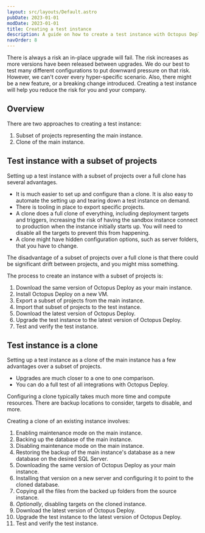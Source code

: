 ```yaml
---
layout: src/layouts/Default.astro
pubDate: 2023-01-01
modDate: 2023-01-01
title: Creating a test instance
description: A guide on how to create a test instance with Octopus Deploy
navOrder: 8
---
```


There is always a risk an in-place upgrade will fail.  The risk increases as more versions have been released between upgrades.  We do our best to test many different configurations to put downward pressure on that risk. However, we can't cover every hyper-specific scenario.  Also, there might be a new feature, or a breaking change introduced.  Creating a test instance will help you reduce the risk for you and your company.

## Overview

There are two approaches to creating a test instance:

1. Subset of projects representing the main instance.
1. Clone of the main instance.

## Test instance with a subset of projects

Setting up a test instance with a subset of projects over a full clone has several advantages.  

- It is much easier to set up and configure than a clone.  It is also easy to automate the setting up and tearing down a test instance on demand.
- There is tooling in place to export specific projects.
- A clone does a full clone of everything, including deployment targets and triggers, increasing the risk of having the sandbox instance connect to production when the instance initially starts up.  You will need to disable all the targets to prevent this from happening.
- A clone might have hidden configuration options, such as server folders, that you have to change.

The disadvantage of a subset of projects over a full clone is that there could be significant drift between projects, and you might miss something.

The process to create an instance with a subset of projects is:

1. Download the same version of Octopus Deploy as your main instance.
1. Install Octopus Deploy on a new VM.
1. Export a subset of projects from the main instance.
1. Import that subset of projects to the test instance.
1. Download the latest version of Octopus Deploy.
1. Upgrade the test instance to the latest version of Octopus Deploy.
1. Test and verify the test instance.

<UpgradeDownloadSameVersion />

<UpgradeInstallTestVersion />

<UpgradeExportImportTestProjects />

<UpgradeDownloadLatestVersion />

<UpgradeInstallLatestVersion />

<UpgradeTestingUpgradedInstance />

## Test instance is a clone

Setting up a test instance as a clone of the main instance has a few advantages over a subset of projects.

- Upgrades are much closer to a one to one comparison.
- You can do a full test of all integrations with Octopus Deploy.

Configuring a clone typically takes much more time and compute resources.  There are backup locations to consider, targets to disable, and more.  

Creating a clone of an existing instance involves:

1. Enabling maintenance mode on the main instance.
1. Backing up the database of the main instance.
1. Disabling maintenance mode on the main instance.
1. Restoring the backup of the main instance's database as a new database on the desired SQL Server.  
1. Downloading the same version of Octopus Deploy as your main instance.
1. Installing that version on a new server and configuring it to point to the cloned database.
1. Copying all the files from the backed up folders from the source instance.
1. *Optionally*, disabling targets on the cloned instance.
1. Download the latest version of Octopus Deploy.
1. Upgrade the test instance to the latest version of Octopus Deploy.
1. Test and verify the test instance.

<UpgradeOctopusBackupDatabase />

<UpgradeRestoreBackup />

<UpgradeDownloadSameVersion />

<UpgradeInstallClonedVersion />

<UpgradeCopyFilesForClonedInstance />

<UpgradeDisableTargetsClonedInstance />

<UpgradeDownloadLatestVersion />

<UpgradeInstallLatestVersion />

<UpgradeTestingUpgradedInstance />
